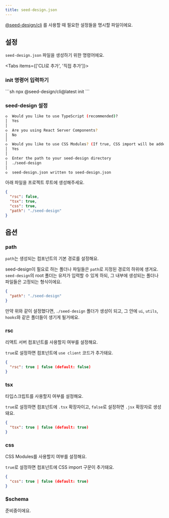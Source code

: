 ```yaml
---
title: seed-design.json
---
```


[@seed-design/cli](./cli) 를 사용할 때 필요한 설정들을 명시할 파일이에요.

## 설정

`seed-design.json` 파일을 생성하기 위한 명령어에요.

<Tabs items={['CLI로 추가', '직접 추가']}>
<Tab value="CLI로 추가">
<Steps>
<Step>

### init 명령어 입력하기

</Step>
```sh
npx @seed-design/cli@latest init
```

<Step>

### seed-design 설정
```sh
◇  Would you like to use TypeScript (recommended)?
│  Yes
│
◇  Are you using React Server Components?
│  No
│
◇  Would you like to use CSS Modules? (If true, CSS import will be added in components)
│  Yes
│
◇  Enter the path to your seed-design directory
│  ./seed-design
│
◇  seed-design.json written to seed-design.json
```
</Step>
</Steps>
</Tab>

<Tab value="직접 추가">
아래 파일을 프로젝트 루트에 생성해주세요.

```json title="seed-design.json"
{
  "rsc": false,
  "tsx": true,
  "css": true,
  "path": "./seed-design"
}
```
</Tab>
</Tabs>

## 옵션

### path

`path`는 생성되는 컴포넌트의 기본 경로를 설정해요.

seed-design이 필요로 하는 폴더나 파일들은 `path`로 지정된 경로의 하위에 생겨요.
`seed-design`의 root 폴더는 유저가 입력할 수 있게 하되, 그 내부에 생성되는 폴더나 파일들은 고정되는 형식이에요.
  
```json title="seed-design.json"
{
  "path": "./seed-design"
}
```

만약 위와 같이 설정했다면, `./seed-design` 폴더가 생성이 되고,
그 안에 `ui`, `utils`, `hooks`와 같은 폴더들이 생기게 될거에요.

<Files>
  <Folder name="seed-design (유저 설정, path)" defaultOpen>
    <Folder name="ui (고정)" defaultOpen>
      <File name="box-button.tsx" />
      <File name="alert-dialog.tsx" />
      <File name="tabs.tsx" />
    </Folder>
    <Folder name="hooks (고정)" defaultOpen>
      <File name="use-portal.ts" />
      <File name="use-focus-trap.ts" />
    </Folder>
    <Folder name="utils (고정)" defaultOpen>
      <File name="classnames.ts" />
      <File name="use-merge-refs.ts" />
    </Folder>
  </Folder>
</Files>

### rsc

리액트 서버 컴포넌트를 사용할지 여부를 설정해요.

`true`로 설정하면 컴포넌트에 `use client` 코드가 추가돼요.

```json title="seed-design.json"
{
  "rsc": true | false (default: false)
}
```

### tsx

타입스크립트를 사용할지 여부를 설정해요.

`true`로 설정하면 컴포넌트에 `.tsx` 확장자이고, `false`로 설정하면 `.jsx` 확장자로 생성돼요.

```json title="seed-design.json"
{
  "tsx": true | false (default: true)
}
```

### css

CSS Modules를 사용할지 여부를 설정해요.

`true`로 설정하면 컴포넌트에 CSS import 구문이 추가돼요.

```json title="seed-design.json"
{
  "css": true | false (default: true)
}
```

### $schema

준비중이에요.
